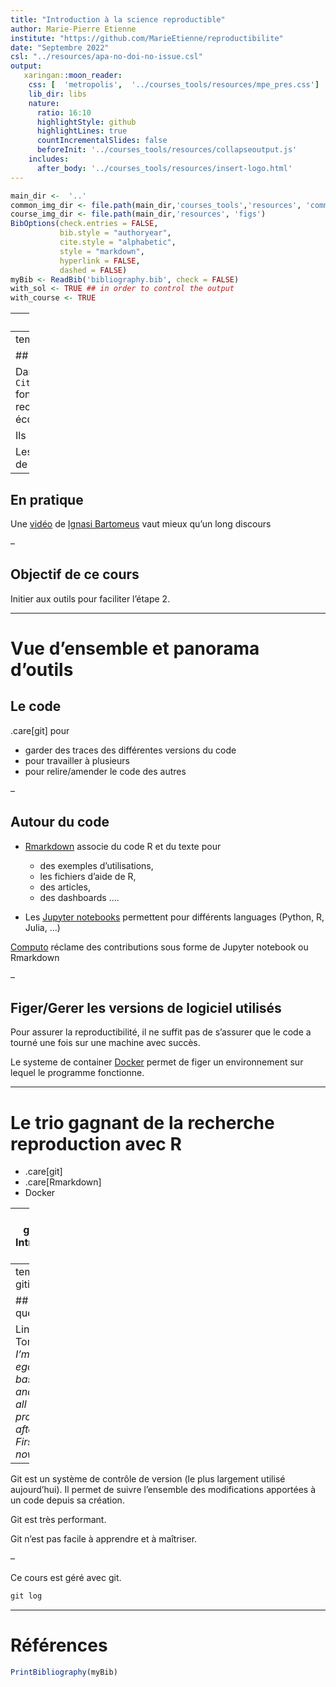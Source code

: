 ```yaml
---
title: "Introduction à la science reproductible"
author: Marie-Pierre Etienne
institute: "https://github.com/MarieEtienne/reproductibilite"
date: "Septembre 2022"
csl: "../resources/apa-no-doi-no-issue.csl"
output:
   xaringan::moon_reader:
    css: [  'metropolis',  '../courses_tools/resources/mpe_pres.css']
    lib_dir: libs
    nature:
      ratio: 16:10
      highlightStyle: github
      highlightLines: true
      countIncrementalSlides: false
      beforeInit: '../courses_tools/resources/collapseoutput.js'
    includes:
      after_body: '../courses_tools/resources/insert-logo.html'
---
```




```r
main_dir <-  '..'
common_img_dir <- file.path(main_dir,'courses_tools','resources', 'common_figs')
course_img_dir <- file.path(main_dir,'resources', 'figs')
BibOptions(check.entries = FALSE,
           bib.style = "authoryear",
           cite.style = "alphabetic",
           style = "markdown",
           hyperlink = FALSE,
           dashed = FALSE)
myBib <- ReadBib('bibliography.bib', check = FALSE)
with_sol <- TRUE ## in order to control the output
with_course <- TRUE
```





---
name: motiv
# Motivations

---
template: motiv

## La recherche reproductible


 Dans leur [papier](../resources/bes2.1801.pdf) `r Citet(myBib,'alston2021beginner')` font le point sur la question de la recherche reproductible en écologie.
 
 
 Ils identifient des  [Points clé](../resources/Bes2.1801_crop.pdf)


Les journaux scientifiques exigent de plus en plus de reproductibilité.

--

## En pratique

Une [vidéo](https://youtu.be/s3JldKoA0zw) de  [Ignasi Bartomeus](https://bartomeuslab.com/)  vaut mieux qu'un long discours 


--

## Objectif de ce cours 

Initier aux outils pour faciliter l'étape 2.


---

# Vue d'ensemble et panorama d'outils

## Le code 

.care[git] pour

- garder des traces des différentes versions du code
- pour travailler à plusieurs
- pour relire/amender le code des autres

--


## Autour du code 

- [Rmarkdown](https://rmarkdown.rstudio.com/) associe  du code R et du texte pour

  * des exemples d'utilisations, 
  * les fichiers d'aide de R, 
  * des articles, 
  * des dashboards ....
  
- Les [Jupyter notebooks](https://jupyter.org/)  permettent pour différents languages (Python, R, Julia, ...) 

 [Computo](https://computo.sfds.asso.fr/) réclame des contributions sous forme de Jupyter notebook ou Rmarkdown


--

## Figer/Gerer les versions de logiciel utilisés 

Pour assurer la reproductibilité, il ne suffit pas de s'assurer que le code a tourné une fois sur une machine avec succès.  


Le systeme de container [Docker](https://www.docker.com/) permet de figer un environnement sur lequel le programme fonctionne.

---

# Le trio gagnant de la recherche reproduction avec R

- .care[git]
- .care[Rmarkdown]
- Docker


---
name: gitintro
# Introduction à git

---
template: gitintro

## Qu'est ce que git ?

Linus Torvalds: *I'm an egotistical bastard, and I name all my projects after myself. First Linux, now [git](https://www.wordreference.com/enfr/git).*

--

Git est un système de contrôle de version (le plus largement utilisé aujourd'hui). Il permet de suivre l'ensemble des modifications apportées à un code depuis sa création.

Git est très performant.

Git n'est pas facile à apprendre et à maîtriser.

--

Ce cours est géré avec git.

```r
git log
```



---

# Références

```r
PrintBibliography(myBib)
```
